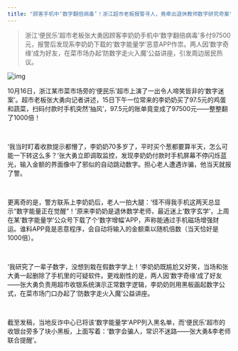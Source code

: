 ```yaml
---
title: "顾客手机中‘数字翻倍病毒’！浙江超市老板报警寻人，竟牵出退休教师数字研究奇案"
---
```


>浙江‘便民乐’超市老板张大勇因顾客李奶奶手机中‘数字翻倍病毒’多付97500元，报警后发现系李奶奶下载的‘数字能量学’恶意APP作祟。两人因‘数字奇缘’成为好友，在菜市场办起‘防数字走火入魔’公益讲座，引发周边居民热议。
<!-- truncate -->

![img](./img.png)

<p>10月16日，浙江某市菜市场旁的‘便民乐’超市上演了一出令人啼笑皆非的‘数字迷案’。超市老板张大勇向记者讲述，15日下午一位常来的李奶奶买了97.5元的鸡蛋和蔬菜，扫码付款时手机突然‘抽风’，97.5元的账单竟变成了97500元——整整翻了1000倍！</p><br/><p>‘我当时盯着收款提示都懵了，李奶奶70多岁了，平时买个葱都要算半天，怎么可能一下转这么多？’张大勇立即调取监控，发现李奶奶付款时手机屏幕不停闪烁蓝光，输入金额的界面像中了邪似的自动跳动数字。担心老人遭遇诈骗，他当天就报了警。</p><br/><p>更离奇的是，警方联系上李奶奶后，老人一拍大腿：‘怪不得我手机这两天总显示“数字能量正在觉醒”！’原来李奶奶是退休数学老师，最近迷上‘数字玄学’，上周在某‘数字能量学’公众号下载了个‘数字增幅’APP，声称能通过手机磁场增强财运。谁料APP竟是恶意程序，会自动将输入的金额乘以随机倍数（当天恰好是1000倍）。</p><br/><p>‘我研究了一辈子数字，没想到栽在假数字学上！’李奶奶既尴尬又好笑，当场和张大勇一起删除了手机里的可疑软件。更戏剧性的是，两人因‘数字奇缘’成了好友——张大勇负责用超市收银系统演示正常数字逻辑，李奶奶则用黑板画起数字公式，在菜市场门口办起了‘防数字走火入魔’公益讲座。</p><br/><p>截至发稿，当地反诈中心已将该‘数字能量学’APP列入黑名单，而‘便民乐’超市的收银台旁多了块小黑板，上面写着：‘数字会骗人，常识不迷路——张大勇&李老师联合提醒’。</p>
